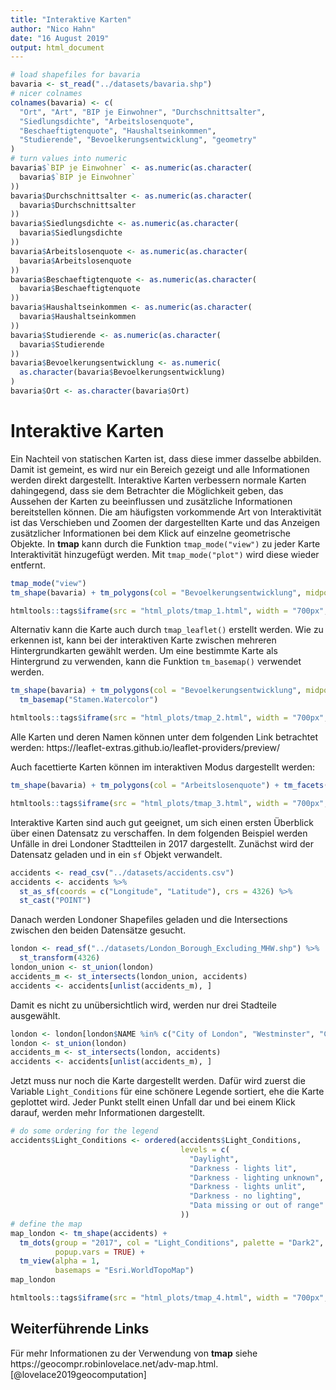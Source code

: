 ```yaml
---
title: "Interaktive Karten"
author: "Nico Hahn"
date: "16 August 2019"
output: html_document
---
```


```r
# load shapefiles for bavaria
bavaria <- st_read("../datasets/bavaria.shp")
# nicer colnames
colnames(bavaria) <- c(
  "Ort", "Art", "BIP je Einwohner", "Durchschnittsalter",
  "Siedlungsdichte", "Arbeitslosenquote",
  "Beschaeftigtenquote", "Haushaltseinkommen",
  "Studierende", "Bevoelkerungsentwicklung", "geometry"
)
# turn values into numeric
bavaria$`BIP je Einwohner` <- as.numeric(as.character(
  bavaria$`BIP je Einwohner`
))
bavaria$Durchschnittsalter <- as.numeric(as.character(
  bavaria$Durchschnittsalter
))
bavaria$Siedlungsdichte <- as.numeric(as.character(
  bavaria$Siedlungsdichte
))
bavaria$Arbeitslosenquote <- as.numeric(as.character(
  bavaria$Arbeitslosenquote
))
bavaria$Beschaeftigtenquote <- as.numeric(as.character(
  bavaria$Beschaeftigtenquote
))
bavaria$Haushaltseinkommen <- as.numeric(as.character(
  bavaria$Haushaltseinkommen
))
bavaria$Studierende <- as.numeric(as.character(
  bavaria$Studierende
))
bavaria$Bevoelkerungsentwicklung <- as.numeric(
  as.character(bavaria$Bevoelkerungsentwicklung)
)
bavaria$Ort <- as.character(bavaria$Ort)
```

# Interaktive Karten
Ein Nachteil von statischen Karten ist, dass diese immer dasselbe abbilden. Damit ist gemeint, es wird nur ein Bereich gezeigt und alle Informationen werden direkt dargestellt. Interaktive Karten verbessern normale Karten dahingegend, dass sie dem Betrachter die Möglichkeit geben, das Aussehen der Karten zu beeinflussen und zusätzliche Informationen bereitstellen können. Die am häufigsten vorkommende Art von Interaktivität ist das Verschieben und Zoomen der dargestellten Karte und das Anzeigen zusätzlicher Informationen bei dem Klick auf einzelne geometrische Objekte. In **tmap** kann durch die Funktion `tmap_mode("view")` zu jeder Karte Interaktivität hinzugefügt werden. Mit `tmap_mode("plot")` wird diese wieder entfernt.
```r
tmap_mode("view")
tm_shape(bavaria) + tm_polygons(col = "Bevoelkerungsentwicklung", midpoint = 0)
```
```r
htmltools::tags$iframe(src = "html_plots/tmap_1.html", width = "700px", height = "700px")
```
Alternativ kann die Karte auch durch `tmap_leaflet()` erstellt werden. Wie zu erkennen ist, kann bei der interaktiven Karte zwischen mehreren Hintergrundkarten gewählt werden. Um eine bestimmte Karte als Hintergrund zu verwenden, kann die Funktion `tm_basemap()` verwendet werden.
```r
tm_shape(bavaria) + tm_polygons(col = "Bevoelkerungsentwicklung", midpoint = 0) +
  tm_basemap("Stamen.Watercolor")
```
```r
htmltools::tags$iframe(src = "html_plots/tmap_2.html", width = "700px", height = "400px")
```

Alle Karten und deren Namen können unter dem folgenden Link betrachtet werden:
https://leaflet-extras.github.io/leaflet-providers/preview/

Auch facettierte Karten können im interaktiven Modus dargestellt werden:

```r
tm_shape(bavaria) + tm_polygons(col = "Arbeitslosenquote") + tm_facets(by = "Art")
```
```r
htmltools::tags$iframe(src = "html_plots/tmap_3.html", width = "700px", height = "700px")
```
  
  
Interaktive Karten sind auch gut geeignet, um sich einen ersten Überblick über einen Datensatz zu verschaffen. 
In dem folgenden Beispiel werden Unfälle in drei Londoner Stadtteilen in 2017 dargestellt. Zunächst wird der Datensatz geladen und in ein `sf` Objekt verwandelt.

```r
accidents <- read_csv("../datasets/accidents.csv")
accidents <- accidents %>%
  st_as_sf(coords = c("Longitude", "Latitude"), crs = 4326) %>%
  st_cast("POINT")
```

Danach werden Londoner Shapefiles geladen und die Intersections zwischen den beiden Datensätze gesucht.
```r
london <- read_sf("../datasets/London_Borough_Excluding_MHW.shp") %>%
  st_transform(4326)
london_union <- st_union(london)
accidents_m <- st_intersects(london_union, accidents)
accidents <- accidents[unlist(accidents_m), ]
```

Damit es nicht zu unübersichtlich wird, werden nur drei Stadteile ausgewählt.
```r
london <- london[london$NAME %in% c("City of London", "Westminster", "Camden"), ]
london <- st_union(london)
accidents_m <- st_intersects(london, accidents)
accidents <- accidents[unlist(accidents_m), ]
```

Jetzt muss nur noch die Karte dargestellt werden. Dafür wird zuerst die Variable `Light_Conditions` für eine schönere Legende sortiert, ehe die Karte geplottet wird. Jeder Punkt stellt einen Unfall dar und bei einem Klick darauf, werden mehr Informationen dargestellt.

```r
# do some ordering for the legend
accidents$Light_Conditions <- ordered(accidents$Light_Conditions,
                                      levels = c(
                                        "Daylight",
                                        "Darkness - lights lit",
                                        "Darkness - lighting unknown",
                                        "Darkness - lights unlit",
                                        "Darkness - no lighting",
                                        "Data missing or out of range"
                                      ))
# define the map
map_london <- tm_shape(accidents) +
  tm_dots(group = "2017", col = "Light_Conditions", palette = "Dark2",
          popup.vars = TRUE) +
  tm_view(alpha = 1,
          basemaps = "Esri.WorldTopoMap")
map_london
```
```r
htmltools::tags$iframe(src = "html_plots/tmap_4.html", width = "700px", height = "700px")
```

## Weiterführende Links
Für mehr Informationen zu der Verwendung von **tmap** siehe https://geocompr.robinlovelace.net/adv-map.html. [@lovelace2019geocomputation]